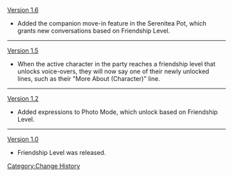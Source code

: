 [[Version 1.6]]
* Added the companion move-in feature in the Serenitea Pot, which grants new conversations based on Friendship Level.
----
[[Version 1.5]]
* When the active character in the party reaches a friendship level that unlocks voice-overs, they will now say one of their newly unlocked lines, such as their "More About (Character)" line.
----
[[Version 1.2]]
* Added expressions to Photo Mode, which unlock based on Friendship Level.
----
[[Version 1.0]]
* Friendship Level was released.
<noinclude>[[Category:Change History]]</noinclude>